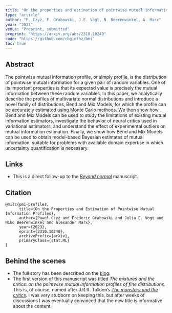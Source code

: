 ```yaml
---
title: "On the properties and estimation of pointwise mutual information profiles"
type: "article"
author: "P. Czyż, F. Grabowski, J.E. Vogt, N. Beerenwinkel, A. Marx"
year: "2023"
venue: "Preprint, submitted"
preprint: "https://arxiv.org/abs/2310.10240"
code: "https://github.com/cbg-ethz/bmi"
toc: true
---
```




## Abstract
The pointwise mutual information profile, or simply profile, is the distribution of pointwise mutual information for a given pair of random variables.
One of its important properties is that its expected value is precisely the mutual information between these random variables.
In this paper, we analytically describe the profiles of multivariate normal distributions and introduce a novel family of distributions, Bend and Mix Models, for which the profile can be accurately estimated using Monte Carlo methods.
We then show how Bend and Mix Models can be used to study the limitations of existing mutual information estimators, investigate the behavior of neural critics used in variational estimators, and understand the effect of experimental outliers on mutual information estimation.
Finally, we show how Bend and Mix Models can be used to obtain model-based Bayesian estimates of mutual information, suitable for problems with available domain expertise in which uncertainty quantification is necessary.


## Links

- This is a direct follow-up to the [*Beyond normal*](beyond-normal.qmd) manuscript.

## Citation
```
@misc{pmi-profiles,
      title={On the Properties and Estimation of Pointwise Mutual Information Profiles}, 
      author={Paweł Czyż and Frederic Grabowski and Julia E. Vogt and Niko Beerenwinkel and Alexander Marx},
      year={2023},
      eprint={2310.10240},
      archivePrefix={arXiv},
      primaryClass={stat.ML}
}
```

## Behind the scenes

- The full story has been described on the [blog](../posts/on-beyond-normal.qmd).
- The first version of this manuscript was titled *The mixtures and the critics: on the pointwise mutual information profiles of fine distributions*. This is, of course, named after J.R.R. Tolkien's [*The monsters and the critics*](https://en.wikipedia.org/wiki/Beowulf:_The_Monsters_and_the_Critics). I was very stubborn on keeping this, but after weeks of discussions I was eventually convinced that the new title is informative about the content.

